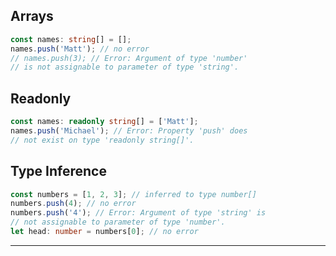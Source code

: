 ## Arrays

```ts copy
const names: string[] = [];
names.push('Matt'); // no error
// names.push(3); // Error: Argument of type 'number'
// is not assignable to parameter of type 'string'.
```

## Readonly

```ts copy
const names: readonly string[] = ['Matt'];
names.push('Michael'); // Error: Property 'push' does
// not exist on type 'readonly string[]'.
```

## Type Inference

```ts copy
const numbers = [1, 2, 3]; // inferred to type number[]
numbers.push(4); // no error
numbers.push('4'); // Error: Argument of type 'string' is
// not assignable to parameter of type 'number'.
let head: number = numbers[0]; // no error
```

---
